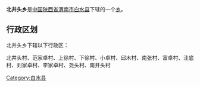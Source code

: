 {{中国乡级行政区
|行政区全称 = 北井头乡
|景观照片文件名 = 
|景观照片描述 = 
|汉语拼音 =
|其他语言 = 
|其他语言名称 = 
|位置图文件名 = 
|位置图描述 = 
|自定义图片=
|上级行政区 = [[陕西省|陕西省]][[渭南市|渭南市]][[白水县|白水县]]
|行政区类别 = [[乡级行政区|乡]]
|行政区划代码 = 
|行政区划 = 
|村委会 = 
|居委会 = 
|建置时间 = 
|领导职位 = 
|领导名称 = 
|政府驻地 = 
|毗邻 = 
|地理坐标 = 
|总面积 = 
|总人口 = 
|户籍人口 = 
|户籍人口年份 = 
|常住人口 = 
|常住人口年份 = 
|人口密度 = 
|GDP = 
|邮政编码 = 
|电话区号 = 
|官方网站 = 
|网站名称 = 
}}
'''北井头乡'''是[[中华人民共和国|中国]][[陕西省|陕西省]][[渭南市|渭南市]][[白水县|白水县]]下辖的一个[[乡级行政区|乡]]。

== 行政区划 ==
北井头乡下辖以下行政区：

北井头村、范家卓村、上徐村、下徐村、小卓村、邱木村、南张村、富卓村、洼底村、刘家卓村、李家卓村、尧头村、南井头村

{{陕西小作品}}
{{白水县行政区划}}

[[Category:白水县|Category:白水县]]